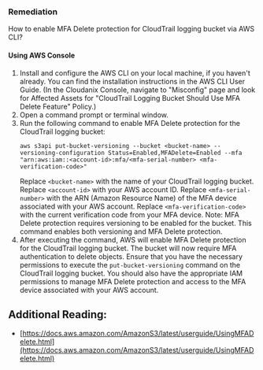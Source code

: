 ### Remediation

How to enable MFA Delete protection for CloudTrail logging bucket via AWS CLI?

#### Using AWS Console

1. Install and configure the AWS CLI on your local machine, if you haven't already. You can find the installation instructions in the AWS CLI User Guide.
    (In the Cloudanix Console, navigate to "Misconfig" page and look for Affected Assets for "CloudTrail Logging Bucket Should Use MFA Delete Feature" Policy.)
2. Open a command prompt or terminal window.
3. Run the following command to enable MFA Delete protection for the CloudTrail logging bucket:
   ```
   aws s3api put-bucket-versioning --bucket <bucket-name> --versioning-configuration Status=Enabled,MFADelete=Enabled --mfa "arn:aws:iam::<account-id>:mfa/<mfa-serial-number> <mfa-verification-code>"
   ```
   Replace `<bucket-name>` with the name of your CloudTrail logging bucket.
   Replace `<account-id>` with your AWS account ID.
   Replace `<mfa-serial-number>` with the ARN (Amazon Resource Name) of the MFA device associated with your AWS account.
   Replace `<mfa-verification-code>` with the current verification code from your MFA device.
   Note: MFA Delete protection requires versioning to be enabled for the bucket. This command enables both versioning and MFA Delete protection.
4. After executing the command, AWS will enable MFA Delete protection for the CloudTrail logging bucket. The bucket will now require MFA authentication to delete objects.
Ensure that you have the necessary permissions to execute the `put-bucket-versioning` command on the CloudTrail logging bucket. You should also have the appropriate IAM permissions to manage MFA Delete protection and access to the MFA device associated with your AWS account.

## Additional Reading:

- [https://docs.aws.amazon.com/AmazonS3/latest/userguide/UsingMFADelete.html](https://docs.aws.amazon.com/AmazonS3/latest/userguide/UsingMFADelete.html)